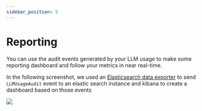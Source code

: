 ```yaml
---
sidebar_position: 5
---
```



# Reporting

You can use the audit events generated by your LLM usage to make some reporting dashboard and follow your metrics in near real-time.

In the following screenshot, we used an [Elasticsearch data exporter](https://maif.github.io/otoroshi/manual/entities/data-exporters.html#elastic) to send
`LLMUsageAudit` event to an elastic search instance and kibana to create a dashboard based on those events

![](/img/kibana.png)
